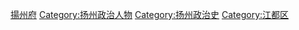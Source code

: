 [[Category:清朝江蘇知縣|揚州府]]
[[Category:扬州政治人物|Category:扬州政治人物]]
[[Category:扬州政治史|Category:扬州政治史]]
[[Category:江都区|Category:江都区]]